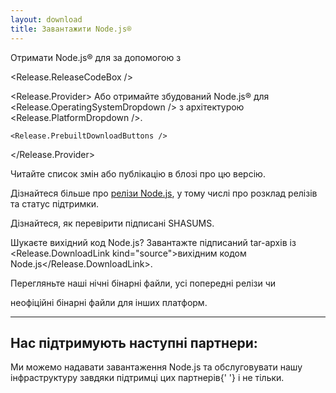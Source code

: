 ```yaml
---
layout: download
title: Завантажити Node.js®
---
```


<section>
  Отримати Node.js® <Release.VersionDropdown /> для <Release.OperatingSystemDropdown /> за допомогою <Release.InstallationMethodDropdown /> з <Release.PackageManagerDropdown />

<Release.ReleaseCodeBox />

  <Release.Provider>
    Або отримайте збудований Node.js® для <Release.OperatingSystemDropdown /> з архітектурою <Release.PlatformDropdown />.

    <Release.PrebuiltDownloadButtons />

  </Release.Provider>
</section>

<section>
  Читайте <Release.ChangelogLink>список змін</Release.ChangelogLink> або <Release.BlogPostLink>публікацію в блозі</Release.BlogPostLink> про цю версію.

Дізнайтеся більше про [релізи Node.js](/about/previous-releases), у тому числі про розклад релізів та статус підтримки.

Дізнайтеся, як <LinkWithArrow href="https://github.com/nodejs/node#verifying-binaries">перевірити</LinkWithArrow> підписані SHASUMS.

Шукаєте вихідний код Node.js? Завантажте підписаний tar-архів із <Release.DownloadLink kind="source">вихідним кодом Node.js</Release.DownloadLink>.

Перегляньте наші <LinkWithArrow href="https://nodejs.org/download/nightly/">нічні</LinkWithArrow> бінарні файли,
усі <Link href="/download/archive/current">попередні релізи</Link> чи

  <LinkWithArrow href="https://unofficial-builds.nodejs.org/download/">неофіційні</LinkWithArrow> бінарні файли для інших платформ.
</section>

---

<section className="mt-3">
  <h2 className="text-center">Нас підтримують наступні партнери:</h2>

<span className="text-center">
  Ми можемо надавати завантаження Node.js та обслуговувати нашу інфраструктуру
  завдяки підтримці цих партнерів{' '}
  <Link href="/about/partners">і не тільки</Link>.
</span>

  <div className="mt-4">
    <PartnersLogoList categories="infrastructure" />
  </div>
</section>

